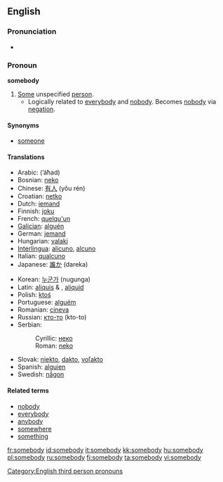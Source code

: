 ==English==

===Pronunciation===
* {{audio|en-us-somebody.ogg|Audio (US)}}

===Pronoun===
'''somebody'''

# [[some|Some]] unspecified [[person]].
#* Logically related to [[everybody]] and [[nobody]].  Becomes [[nobody]] via [[negation]].

====Synonyms====
* [[someone]]

====Translations====
{{trans-top|some unspecified person}}
* Arabic: {{Arab|[[احد]]}} (’áħad)
* Bosnian: [[neko#Bosnian|neko]]
* Chinese: [[有人]] (yǒu rén)
* Croatian: [[netko#Croatian|netko]]
* Dutch: [[iemand]]
* Finnish: [[joku]]
* French: [[quelqu'un]]
* [[Galician]]: [[alguén]]
* German: [[jemand]]
* Hungarian: [[valaki]]
* [[Interlingua]]: [[alicuno]], [[alcuno]]
* Italian: [[qualcuno]]
* Japanese: [[誰か]] (dareka)
{{trans-mid}}
* Korean: [[누군가]] (nugunga)
* Latin: [[aliquis]] {{m}} & {{f}}, [[aliquid]] {{n}}
* Polish: [[ktoś]]
* Portuguese: [[alguém]]
* Romanian: [[cineva]]
* Russian: [[кто-то]] (kto-to)
* Serbian:
*: Cyrillic: [[неко#Serbian|неко]]
*: Roman: [[neko#Serbian|neko]]
* Slovak: [[niekto#Slovak|niekto]], [[dakto#Slovak|dakto]], [[voľakto]]
* Spanish: [[alguien]]
* Swedish: [[någon]]
{{trans-bottom}}

====Related terms====
* [[nobody]]
* [[everybody]]
* [[anybody]]
* [[somewhere]]
* [[something]]

[[Category:English third person pronouns]]

[[fr:somebody]]
[[id:somebody]]
[[it:somebody]]
[[kk:somebody]]
[[hu:somebody]]
[[pl:somebody]]
[[ru:somebody]]
[[fi:somebody]]
[[ta:somebody]]
[[vi:somebody]]